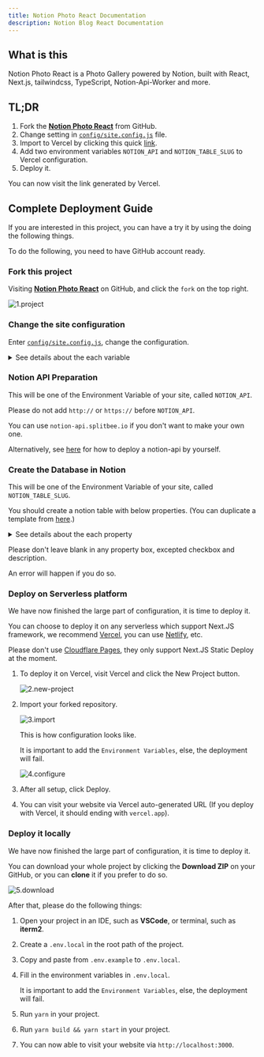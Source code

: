 ```yaml
---
title: Notion Photo React Documentation
description: Notion Blog React Documentation
---
```



## What is this

Notion Photo React is a Photo Gallery powered by Notion, built with React, Next.js, tailwindcss, TypeScript, Notion-Api-Worker and more.

## TL;DR

1. Fork the [**Notion Photo React**](https://github.com/okisdev/Notion-Photo-React) from GitHub.
2. Change setting in [`config/site.config.js`](https://github.com/okisdev/Notion-Photo-React/blob/main/config/site.config.js) file.
3. Import to Vercel by clicking this quick [link](https://vercel.com/new/git/external?repository-url=https%3A%2F%2Fgithub.com%2FHarry-Yep%2FNotion-Photo-React).
4. Add two environment variables `NOTION_API` and `NOTION_TABLE_SLUG` to Vercel configuration.
5. Deploy it.

You can now visit the link generated by Vercel.

## Complete Deployment Guide

If you are interested in this project, you can have a try it by using the doing the following things.

<Callout type="info">

To do the following, you need to have GitHub account ready.

</Callout>

### Fork this project

Visiting [**Notion Photo React**](https://github.com/okisdev/Notion-Photo-React) on GitHub, and click the `fork` on the top right.

![1.project](https://cdn.harrly.com/web/docs/notion-photo-react/intro/1.project.png)

### Change the site configuration

Enter [`config/site.config.js`](https://github.com/okisdev/Notion-Photo-React/blob/main/config/site.config.js), change the configuration.

<details>
  <summary>See details about the each variable</summary>

```js
// Before you make changes to this document, please read https://docs.okis.dev/docs/notion-photo-react#change-the-site-configuration

module.exports = {
  global: {
    site: {
      name: 'Notion Photo React Example',
      description: 'Photo Gallery built with Notion, React.JS, Next.JS, tailwindcss, TypeScript, notion-api-worker and more.',
      url: 'https://npr.okis.dev/',
      author: 'Harry Yep',
      banner_img: `https://cdn.harrly.com/project/GitHub/Notion-Photo-React/img/Notion-Photo-React.Banner.png`,
      nav: [
        {
          name: 'Home',
          url: '/',
          external: false,
          position: 'left',
        },
        {
          name: 'GitHub',
          url: 'https://github.com/okisdev',
          external: true,
          position: 'right',
        },
      ],
      language: [
        { name: '🇬🇧 English', code: 'en-GB' },
        { name: '🇨🇳 简体中文', code: 'zh-CN' },
        { name: '🇭🇰 繁體中文', code: 'zh-HK' },
      ],
      font: '',
    },
    content: {
      header: {
        description: `A Photo Gallery built with <a href='https://notion.so/' class='transition duration-500 underline hover:bg-yellow-500 dark:hover:bg-yellow-600' target='_blank' rel='noopener noreferrer'>Notion</a>, <a href='https://nextjs.org/' class='transition duration-500 underline hover:bg-yellow-500 dark:hover:bg-yellow-600' target='_blank' rel='noopener noreferrer'>Next.js</a>, <a href='https://tailwindcss.com/' class='transition duration-500 underline hover:bg-yellow-500 dark:hover:bg-yellow-600' target='_blank' rel='noopener noreferrer'>tailwindcss</a>, <a href='https://www.typescriptlang.org/' class='transition duration-500 underline hover:bg-yellow-500 dark:hover:bg-yellow-600' target='_blank' rel='noopener noreferrer'>TypeScript</a>, <a href='https://github.com/splitbee/notion-api-worker' class='transition duration-500 underline hover:bg-yellow-500 dark:hover:bg-yellow-600' target='_blank' rel='noopener noreferrer'>Notion-Api-Worker</a> and more. (Find more on <a href='https://github.com/Harry-Yep/Notion-Photo-React' class='transition duration-500 underline hover:bg-yellow-500 dark:hover:bg-yellow-600' target='_blank' rel='noopener noreferrer'>GitHub</a>)`,
      },
      license: {
        name: 'CC BY-NC-SA 4.0',
        url: 'https://creativecommons.org/licenses/by-nc-sa/4.0/',
      },
      footer: {
        copyright: 'Copyright © 2023 Harry Yep. All rights reserved.',
      },
    },
    analytics: {
      umami: {
        url: 'https://umami.harisfox.com/script.js',
        website_id: '4c785146-016d-48b8-81fe-85172c82b37d',
      },
    },
  },
};
```

</details>

### Notion API Preparation

<Callout type="info">

This will be one of the Environment Variable of your site, called `NOTION_API`.

</Callout>

<Callout type="warning">

Please do not add `http://` or `https://` before `NOTION_API`.

</Callout>

You can use `notion-api.splitbee.io` if you don't want to make your own one.

Alternatively, see [here](https://github.com/splitbee/notion-api-worker) for how to deploy a notion-api by yourself.

### Create the Database in Notion

<Callout type="info">

This will be one of the Environment Variable of your site, called `NOTION_TABLE_SLUG`.

</Callout>

You should create a notion table with below properties. (You can duplicate a template from [here](https://okisdev.notion.site/d04d7d2efc9a4e79a3c98d7d4c9e8fc9).)

<details>
  <summary>See details about the each property</summary>

```
title: Title
location: Select
published: Checkbox
date: Date
slug: Text
url: URL (Your photo image url)
```

</details>

<Callout type="warning">

Please don't leave blank in any property box, excepted checkbox and description.

An error will happen if you do so.

</Callout>

### Deploy on Serverless platform

We have now finished the large part of configuration, it is time to deploy it.

You can choose to deploy it on any serverless which support Next.JS framework, we recommend [Vercel](https://vercel.com), you can use [Netlify](https://www.netlify.com/), etc.

<Callout type="warning">

Please don't use [Cloudflare Pages](https://pages.cloudflare.com/), they only support Next.JS Static Deploy at the moment.

</Callout>

1. To deploy it on Vercel, visit Vercel and click the New Project button.

   ![2.new-project](https://cdn.harrly.com/web/docs/notion-photo-react/intro/2.new-project.png)

2. Import your forked repository.

   ![3.import](https://cdn.harrly.com/web/docs/notion-photo-react/intro/3.import.png)

   This is how configuration looks like.

   <Callout type="info">

   It is important to add the `Environment Variables`, else, the deployment will fail.

   </Callout>

   ![4.configure](https://cdn.harrly.com/web/docs/notion-photo-react/intro/4.configure.png)

3. After all setup, click Deploy.

4. You can visit your website via Vercel auto-generated URL (If you deploy with Vercel, it should ending with `vercel.app`).

### Deploy it locally

We have now finished the large part of configuration, it is time to deploy it.

You can download your whole project by clicking the **Download ZIP** on your GitHub, or you can **clone** it if you prefer to do so.

![5.download](https://cdn.harrly.com/web/docs/notion-photo-react/intro/5.download.png)

After that, please do the following things:

1. Open your project in an IDE, such as **VSCode**, or terminal, such as **iterm2**.
2. Create a `.env.local` in the root path of the project.
3. Copy and paste from `.env.example` to `.env.local`.
4. Fill in the environment variables in `.env.local`.

   <Callout type="info">

   It is important to add the `Environment Variables`, else, the deployment will fail.

   </Callout>

5. Run `yarn` in your project.
6. Run `yarn build && yarn start` in your project.
7. You can now able to visit your website via `http://localhost:3000`.
